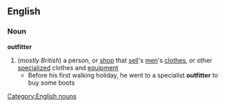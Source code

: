 ==English==
===Noun===
'''outfitter'''
#(''mostly British'') a person, or [[shop]] that [[sell]]'s [[men]]'s [[clothes]], or other [[specialized]] clothes and [[equipment]]
#* Before his first walking holiday, he went to a specialist '''outfitter''' to buy some boots
[[Category:English nouns]]